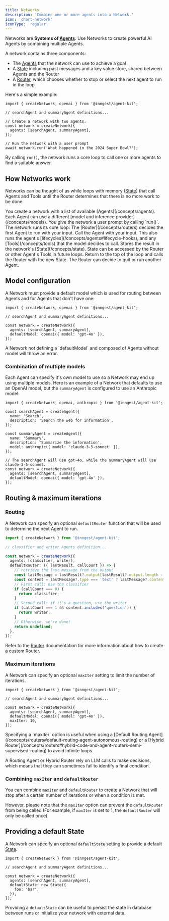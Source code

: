 ```yaml
---
title: Networks
description: 'Combine one or more agents into a Network.'
icon: 'chart-network'
iconType: 'regular'
---
```


Networks are **Systems of [Agents](/concepts/agents)**. Use Networks to create powerful AI Agents by combining multiple Agents.

A network contains three components:

- The [Agents](/concepts/agents) that the network can use to achieve a goal
- A [State](/concepts/state) including past messages and a key value store, shared between Agents and the Router
- A [Router](/concepts/routers), which chooses whether to stop or select the next agent to run in the loop

Here's a simple example:

```tsx
import { createNetwork, openai } from '@inngest/agent-kit';

// searchAgent and summaryAgent definitions...

// Create a network with two agents.
const network = createNetwork({
  agents: [searchAgent, summaryAgent],
});

// Run the network with a user prompt
await network.run('What happened in the 2024 Super Bowl?');
```

By calling `run()`, the network runs a core loop to call one or more agents to find a suitable answer.

## How Networks work

Networks can be thought of as while loops with memory ([State](/concepts/state)) that call Agents and Tools until the Router determines that there is no more work to be done.

<Steps>
  <Step title="Create the Network of Agents">
    You create a network with a list of available [Agents](/concepts/agents).
    Each Agent can use a different [model and inference
    provider](/concepts/models).
  </Step>
  <Step title="Provide the staring prompt">
    You give the network a user prompt by calling `run()`.
  </Step>
  <Step title="Core execution loop">
    The network runs its core loop:
    <Steps>
      <Step title="Call the Network router">
        The [Router](/concepts/routers) decides the first Agent to run with your
        input.
      </Step>
      <Step title="Run the Agent">
        Call the Agent with your input. This also runs the agent's
        [lifecycles](/concepts/agents#lifecycle-hooks), and any
        [Tools](/concepts/tools) that the model decides to call.
      </Step>
      <Step title="Store the result">
        Stores the result in the network's [State](/concepts/state). State can
        be accessed by the Router or other Agent's Tools in future loops.
      </Step>
      <Step title="Call the the Router again ↩️">
        Return to the top of the loop and calls the Router with the new State.
        The Router can decide to quit or run another Agent.
      </Step>
    </Steps>
  </Step>
</Steps>

## Model configuration

A Network must provide a default model which is used for routing between Agents and for Agents that don't have one:

```tsx
import { createNetwork, openai } from '@inngest/agent-kit';

// searchAgent and summaryAgent definitions...

const network = createNetwork({
  agents: [searchAgent, summaryAgent],
  defaultModel: openai({ model: 'gpt-4o' }),
});
```

<Info>
A Network not defining a `defaultModel` and composed of Agents without model will throw an error.
</Info>

### Combination of multiple models

Each Agent can specify it's own model to use so a Network may end up using multiple models. Here is an example of a Network that defaults to use an OpenAI model, but the `summaryAgent` is configured to use an Anthropic model:

```tsx
import { createNetwork, openai, anthropic } from '@inngest/agent-kit';

const searchAgent = createAgent({
  name: 'Search',
  description: 'Search the web for information',
});

const summaryAgent = createAgent({
  name: 'Summary',
  description: 'Summarize the information',
  model: anthropic({ model: 'claude-3-5-sonnet' }),
});

// The searchAgent will use gpt-4o, while the summaryAgent will use claude-3-5-sonnet.
const network = createNetwork({
  agents: [searchAgent, summaryAgent],
  defaultModel: openai({ model: 'gpt-4o' }),
});
```

## Routing & maximum iterations


### Routing

A Network can specify an optional `defaultRouter` function that will be used to determine the next Agent to run.

```ts
import { createNetwork } from '@inngest/agent-kit';

// classifier and writer Agents definition...

const network = createNetwork({
  agents: [classifier, writer],
  defaultRouter: ({ lastResult, callCount }) => {
    // retrieve the last message from the output
    const lastMessage = lastResult?.output[lastResult?.output.length - 1];
    const content = lastMessage?.type === 'text' ? lastMessage?.content as string : '';
    // First call: use the classifier
    if (callCount === 0) {
      return classifier;
    }
    // Second call: if it's a question, use the writer
    if (callCount === 1 && content.includes('question')) {
      return writer;
    }
    // Otherwise, we're done!
    return undefined;
  },
});
```


Refer to the [Router](/concepts/routers) documentation for more information about how to create a custom Router.

### Maximum iterations

A Network can specify an optional `maxIter` setting to limit the number of iterations.

```tsx
import { createNetwork } from '@inngest/agent-kit';

// searchAgent and summaryAgent definitions...

const network = createNetwork({
  agents: [searchAgent, summaryAgent],
  defaultModel: openai({ model: 'gpt-4o' }),
  maxIter: 10,
});
```

<Info>
Specifying a `maxIter` option is useful when using a [Default Routing Agent](/concepts/routers#default-routing-agent-autonomous-routing) or a [Hybrid Router](/concepts/routers#hybrid-code-and-agent-routers-semi-supervised-routing) to avoid infinite loops.

A Routing Agent or Hybrid Router rely on LLM calls to make decisions, which means that they can sometimes fail to identify a final condition.
</Info>

### Combining `maxIter` and `defaultRouter`

You can combine `maxIter` and `defaultRouter` to create a Network that will stop after a certain number of iterations or when a condition is met.

However, please note that the `maxIter` option can prevent the `defaultRouter` from being called (For example, if `maxIter` is set to 1, the `defaultRouter` will only be called once).


## Providing a default State

A Network can specify an optional `defaultState` setting to provide a default [State](/concepts/state).

```tsx
import { createNetwork } from '@inngest/agent-kit';

// searchAgent and summaryAgent definitions...

const network = createNetwork({
  agents: [searchAgent, summaryAgent],
  defaultState: new State({
    foo: 'bar',
  }),
});
```

Providing a `defaultState` can be useful to persist the state in database between runs or initialize your network with external data.
